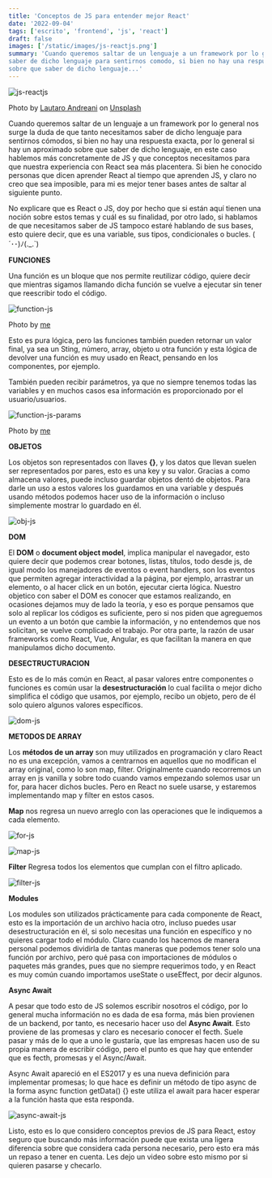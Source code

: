 ```yaml
---
title: 'Conceptos de JS para entender mejor React'
date: '2022-09-04'
tags: ['escrito', 'frontend', 'js', 'react']
draft: false
images: ['/static/images/js-reactjs.png']
summary: 'Cuando queremos saltar de un lenguaje a un framework por lo general nos surge la duda de que tanto necetiamos
saber de dicho lenguaje para sentirnos comodo, si bien no hay una respuesta exacta, por lo general si hay un apoximado 
sobre que saber de dicho lenguaje...'
---
```


![js-reactjs](/static/images/js-reactjs.png)

Photo by <a href="https://unsplash.com/es/@lautaroandreani?utm_source=unsplash&utm_medium=referral&utm_content=creditCopyText">Lautaro Andreani</a> on <a href="https://unsplash.com/?utm_source=unsplash&utm_medium=referral&utm_content=creditCopyText">Unsplash</a>

Cuando queremos saltar de un lenguaje a un framework por lo general nos surge la duda de que tanto necesitamos
saber de dicho lenguaje para sentirnos cómodos, si bien no hay una respuesta exacta, por lo general si hay un aproximado
sobre que saber de dicho lenguaje, en este caso hablemos más concretamente de JS y que conceptos necesitamos para que nuestra
experiencia con React sea más placentera. Si bien he conocido personas que dicen aprender React al tiempo que aprenden JS,
y claro no creo que sea imposible, para mi es mejor tener bases antes de saltar al siguiente punto.

No explicare que es React o JS, doy por hecho que si están aquí tienen una noción sobre estos temas y cuál es su finalidad,
por otro lado, si hablamos de que necesitamos saber de JS tampoco estaré hablando de sus bases, esto quiere decir,
que es una variable, sus tipos, condicionales o bucles. ( ´･･)ﾉ(.\_.`)

**FUNCIONES**

Una función es un bloque que nos permite reutilizar código, quiere decir que mientras sigamos llamando dicha función
se vuelve a ejecutar sin tener que reescribir todo el código.

![function-js](/static/images/function-js.png)

Photo by [me](https://my-blog-crisjgc.vercel.app)

Esto es pura lógica, pero las funciones también pueden retornar un valor final, ya sea un Sting, número, array, objeto
u otra función y esta lógica de devolver una función es muy usado en React, pensando en los componentes, por ejemplo.

También pueden recibir parámetros, ya que no siempre tenemos todas las variables y en muchos casos esa información
es proporcionado por el usuario/usuarios.

![function-js-params](/static/images/function-js-params.png)

Photo by [me](https://my-blog-crisjgc.vercel.app)

**OBJETOS**

Los objetos son representados con llaves **{}**, y los datos que llevan suelen ser representados por pares,
esto es una key y su valor. Gracias a como almacena valores, puede incluso guardar objetos dentó de objetos.
Para darle un uso a estos valores los guardamos en una variable y después usando métodos podemos hacer
uso de la información o incluso simplemente mostrar lo guardado en él.

![obj-js](/static/images/obj-js.png)

**DOM**

El **DOM** o **document object model**, implica manipular el navegador, esto quiere decir que podemos crear botones,
listas, títulos, todo desde js, de igual modo los manejadores de eventos o event handlers, son los eventos que
permiten agregar interactividad a la página, por ejemplo, arrastrar un elemento, o al hacer click en un botón,
ejecutar cierta lógica. Nuestro objetico con saber el DOM es conocer que estamos realizando, en ocasiones dejamos
muy de lado la teoría, y eso es porque pensamos que solo al replicar los códigos es suficiente, pero si nos piden
que agreguemos un evento a un botón que cambie la información, y no entendemos que nos solicitan, se vuelve
complicado el trabajo.
Por otra parte, la razón de usar frameworks como React, Vue, Angular, es que facilitan
la manera en que manipulamos dicho documento.

**DESECTRUCTURACION**

Esto es de lo más común en React, al pasar valores entre componentes o funciones es común usar la **desestructuración**
lo cual facilita o mejor dicho simplifica el código que usamos, por ejemplo, recibo un objeto, pero de
él solo quiero algunos valores específicos.

![dom-js](/static/images/dom-js.png)

**METODOS DE ARRAY**

Los **métodos de un array** son muy utilizados en programación y claro React no es una excepción, vamos a centrarnos en
aquellos que no modifican el array original, como lo son map, filter.
Originalmente cuando recorremos un array en js vanilla y sobre todo cuando vamos empezando solemos usar un for,
para hacer dichos bucles. Pero en React no suele usarse, y estaremos implementando map y filter en estos casos.

**Map** nos regresa un nuevo arreglo con las operaciones que le indiquemos a cada elemento.

![for-js](/static/images/for-js.png)

![map-js](/static/images/map-js.png)

**Filter** Regresa todos los elementos que cumplan con el filtro aplicado.

![filter-js](/static/images/filter-js.png)

**Modules**

Los modules son utilizados prácticamente para cada componente de React, esto es la importación de un archivo hacia otro,
incluso puedes usar desestructuración en él, si solo necesitas una función en específico y no quieres cargar todo el módulo.
Claro cuando los hacemos de manera personal podemos dividirla de tantas maneras que podemos tener solo una función por archivo,
pero qué pasa con importaciones de módulos o paquetes más grandes, pues que no siempre requerimos todo, y en React es muy común
cuando importamos useState o useEffect, por decir algunos.

**Async Await**

A pesar que todo esto de JS solemos escribir nosotros el código, por lo general mucha información no es dada de esa forma,
más bien provienen de un backend, por tanto, es necesario hacer uso del **Async Await**. Esto proviene de las promesas y claro
es necesario conocer el fecth. Suele pasar y más de lo que a uno le gustaría, que las empresas hacen uso de su propia manera
de escribir código, pero el punto es que hay que entender que es fecth, promesas y el Async/Await.

Async Await apareció en el ES2017 y es una nueva definición para implementar promesas; lo que hace es definir un método de
tipo async de la forma async function getData() {} este utiliza el await para hacer esperar a la función hasta que esta responda.

![async-await-js](/static/images/async-await-js.png)

Listo, esto es lo que considero conceptos previos de JS para React, estoy seguro que buscando más información puede que exista
una ligera diferencia sobre que considera cada persona necesario, pero esto era más un repaso a tener en cuenta.
Les dejo un video sobre esto mismo por si quieren pasarse y checarlo.
